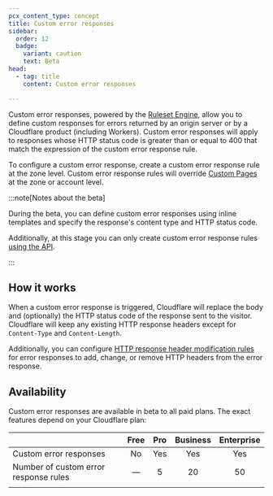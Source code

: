 ```yaml
---
pcx_content_type: concept
title: Custom error responses
sidebar:
  order: 12
  badge:
    variant: caution
    text: Beta
head:
  - tag: title
    content: Custom error responses

---
```


Custom error responses, powered by the [Ruleset Engine](/ruleset-engine/), allow you to define custom responses for errors returned by an origin server or by a Cloudflare product (including Workers). Custom error responses will apply to responses whose HTTP status code is greater than or equal to 400 that match the expression of the custom error response rule.

To configure a custom error response, create a custom error response rule at the zone level. Custom error response rules will override [Custom Pages](/support/more-dashboard-apps/cloudflare-custom-pages/configuring-custom-pages-error-and-challenge/) at the zone or account level.

:::note[Notes about the beta]


During the beta, you can define custom error responses using inline templates and specify the response's content type and HTTP status code.

Additionally, at this stage you can only create custom error response rules [using the API](/rules/custom-error-responses/create-api/).


:::

## How it works

When a custom error response is triggered, Cloudflare will replace the body and (optionally) the HTTP status code of the response sent to the visitor. Cloudflare will keep any existing HTTP response headers except for `Content-Type` and `Content-Length`.

Additionally, you can configure [HTTP response header modification rules](/rules/transform/response-header-modification/) for error responses to add, change, or remove HTTP headers from the error response.

## Availability

Custom error responses are available in beta to all paid plans. The exact features depend on your Cloudflare plan:



|                                       | Free | Pro | Business | Enterprise |
| ------------------------------------- | :--: | :-: | :------: | :--------: |
| Custom error responses                |  No  | Yes |    Yes   |     Yes    |
| Number of custom error response rules |   —  |  5  |    20    |     50     |
|                                       |      |     |          |            |
